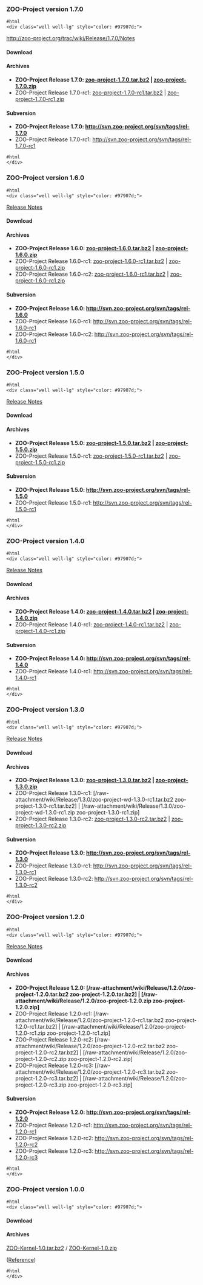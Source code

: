 

=== ZOO-Project version 1.7.0 ===
<pre>
#html
<div class="well well-lg" style="color: #97907d;">
</pre>
http://zoo-project.org/trac/wiki/Release/1.7.0/Notes

==== Download ====

==== Archives ====

*'''ZOO-Project Release 1.7.0: [http://zoo-project.org/dl/zoo-project-1.7.0.tar.bz2 zoo-project-1.7.0.tar.bz2] | [http://zoo-project.org/dl/zoo-project-1.7.0.zip zoo-project-1.7.0.zip]'''
*ZOO-Project Release 1.7.0-rc1: [http://zoo-project.org/dl/zoo-project-1.7.0-rc1.tar.bz2 zoo-project-1.7.0-rc1.tar.bz2] | [http://zoo-project.org/dl/zoo-project-1.7.0-rc1.zip zoo-project-1.7.0-rc1.zip]

==== Subversion ====

*'''ZOO-Project Release 1.7.0: http://svn.zoo-project.org/svn/tags/rel-1.7.0'''
*ZOO-Project Release 1.7.0-rc1: http://svn.zoo-project.org/svn/tags/rel-1.7.0-rc1
<pre>
#html
</div>
</pre>
=== ZOO-Project version 1.6.0 ===
<pre>
#html
<div class="well well-lg" style="color: #97907d;">
</pre>
[http://zoo-project.org/trac/wiki/Release/1.6.0/Notes Release Notes]

==== Download ====

==== Archives ====

*'''ZOO-Project Release 1.6.0: [http://zoo-project.org/dl/zoo-project-1.6.0.tar.bz2 zoo-project-1.6.0.tar.bz2] | [http://zoo-project.org/dl/zoo-project-1.6.0.zip zoo-project-1.6.0.zip]'''
*ZOO-Project Release 1.6.0-rc1: [http://zoo-project.org/dl/zoo-project-1.6.0-rc1.tar.bz2 zoo-project-1.6.0-rc1.tar.bz2] | [http://zoo-project.org/dl/zoo-project-1.6.0-rc1.zip zoo-project-1.6.0-rc1.zip]
*ZOO-Project Release 1.6.0-rc2: [http://zoo-project.org/dl/zoo-project-1.6.0-rc1.tar.bz2 zoo-project-1.6.0-rc1.tar.bz2] | [http://zoo-project.org/dl/zoo-project-1.6.0-rc1.zip zoo-project-1.6.0-rc1.zip]

==== Subversion ====

*'''ZOO-Project Release 1.6.0: http://svn.zoo-project.org/svn/tags/rel-1.6.0'''
*ZOO-Project Release 1.6.0-rc1: http://svn.zoo-project.org/svn/tags/rel-1.6.0-rc1
*ZOO-Project Release 1.6.0-rc2: http://svn.zoo-project.org/svn/tags/rel-1.6.0-rc1
<pre>
#html
</div>
</pre>
=== ZOO-Project version 1.5.0 ===
<pre>
#html
<div class="well well-lg" style="color: #97907d;">
</pre>
[http://zoo-project.org/trac/wiki/Release/1.5.0/Notes Release Notes]

==== Download ====

==== Archives ====

*'''ZOO-Project Release 1.5.0: [http://zoo-project.org/dl/zoo-project-1.5.0.tar.bz2 zoo-project-1.5.0.tar.bz2] | [http://zoo-project.org/dl/zoo-project-1.5.0.zip zoo-project-1.5.0.zip]'''
*ZOO-Project Release 1.5.0-rc1: [http://zoo-project.org/dl/zoo-project-1.5.0-rc1.tar.bz2 zoo-project-1.5.0-rc1.tar.bz2] | [http://zoo-project.org/dl/zoo-project-1.5.0-rc1.zip zoo-project-1.5.0-rc1.zip]

==== Subversion ====

*'''ZOO-Project Release 1.5.0: http://svn.zoo-project.org/svn/tags/rel-1.5.0'''
*ZOO-Project Release 1.5.0-rc1: http://svn.zoo-project.org/svn/tags/rel-1.5.0-rc1

<pre>
#html
</div>
</pre>

=== ZOO-Project version 1.4.0 ===
<pre>
#html
<div class="well well-lg" style="color: #97907d;">
</pre>
[http://zoo-project.org/trac/wiki/Release/1.4.0/Notes Release Notes]

==== Download ====

==== Archives ====

*'''ZOO-Project Release 1.4.0: [http://zoo-project.org/dl/zoo-project-1.4.0.tar.bz2 zoo-project-1.4.0.tar.bz2] | [http://zoo-project.org/dl/zoo-project-1.4.0.zip zoo-project-1.4.0.zip]'''
*ZOO-Project Release 1.4.0-rc1: [http://zoo-project.org/dl/zoo-project-1.4.0-rc1.tar.bz2 zoo-project-1.4.0-rc1.tar.bz2] | [http://zoo-project.org/dl/zoo-project-1.4.0-rc1.zip zoo-project-1.4.0-rc1.zip]

==== Subversion ====

*'''ZOO-Project Release 1.4.0: http://svn.zoo-project.org/svn/tags/rel-1.4.0'''
*ZOO-Project Release 1.4.0-rc1: http://svn.zoo-project.org/svn/tags/rel-1.4.0-rc1

<pre>
#html
</div>
</pre>

=== ZOO-Project version 1.3.0 ===

<pre>
#html
<div class="well well-lg" style="color: #97907d;">
</pre>

[http://zoo-project.org/trac/wiki/Release/1.3.0/Notes Release Notes]

==== Download ====

==== Archives ====

*'''ZOO-Project Release 1.3.0: [http://www.zoo-project.org/dl/zoo-project-1.3.0.tar.bz2 zoo-project-1.3.0.tar.bz2] | [http://www.zoo-project.org/dl/zoo-project-1.3.0.zip zoo-project-1.3.0.zip]'''
*ZOO-Project Release 1.3.0-rc1: [/raw-attachment/wiki/Release/1.3.0/zoo-project-wd-1.3.0-rc1.tar.bz2 zoo-project-1.3.0-rc1.tar.bz2] | [/raw-attachment/wiki/Release/1.3.0/zoo-project-wd-1.3.0-rc1.zip zoo-project-1.3.0-rc1.zip]
*ZOO-Project Release 1.3.0-rc2: [http://www.zoo-project.org/dl/zoo-project-1.3.0-rc2.tar.bz2 zoo-project-1.3.0-rc2.tar.bz2] | [http://www.zoo-project.org/dl/zoo-project-1.3.0-rc2.zip zoo-project-1.3.0-rc2.zip]

==== Subversion ====

*'''ZOO-Project Release 1.3.0: http://svn.zoo-project.org/svn/tags/rel-1.3.0'''
*ZOO-Project Release 1.3.0-rc1: http://svn.zoo-project.org/svn/tags/rel-1.3.0-rc1
*ZOO-Project Release 1.3.0-rc2: http://svn.zoo-project.org/svn/tags/rel-1.3.0-rc2

<pre>
#html
</div>
</pre>

=== ZOO-Project version 1.2.0 ===

<pre>
#html
<div class="well well-lg" style="color: #97907d;">
</pre>

[http://zoo-project.org/trac/wiki/Release/1.2.0/Notes Release Notes]

==== Download ====

==== Archives ====

*'''ZOO-Project Release 1.2.0: [/raw-attachment/wiki/Release/1.2.0/zoo-project-1.2.0.tar.bz2 zoo-project-1.2.0.tar.bz2] | [/raw-attachment/wiki/Release/1.2.0/zoo-project-1.2.0.zip zoo-project-1.2.0.zip]'''
*ZOO-Project Release 1.2.0-rc1: [/raw-attachment/wiki/Release/1.2.0/zoo-project-1.2.0-rc1.tar.bz2 zoo-project-1.2.0-rc1.tar.bz2] | [/raw-attachment/wiki/Release/1.2.0/zoo-project-1.2.0-rc1.zip zoo-project-1.2.0-rc1.zip]
*ZOO-Project Release 1.2.0-rc2: [/raw-attachment/wiki/Release/1.2.0/zoo-project-1.2.0-rc2.tar.bz2 zoo-project-1.2.0-rc2.tar.bz2] | [/raw-attachment/wiki/Release/1.2.0/zoo-project-1.2.0-rc2.zip zoo-project-1.2.0-rc2.zip]
*ZOO-Project Release 1.2.0-rc3: [/raw-attachment/wiki/Release/1.2.0/zoo-project-1.2.0-rc3.tar.bz2 zoo-project-1.2.0-rc3.tar.bz2] | [/raw-attachment/wiki/Release/1.2.0/zoo-project-1.2.0-rc3.zip zoo-project-1.2.0-rc3.zip]

==== Subversion ====

*'''ZOO-Project Release 1.2.0: http://svn.zoo-project.org/svn/tags/rel-1.2.0'''
*ZOO-Project Release 1.2.0-rc1: http://svn.zoo-project.org/svn/tags/rel-1.2.0-rc1
*ZOO-Project Release 1.2.0-rc2: http://svn.zoo-project.org/svn/tags/rel-1.2.0-rc2
*ZOO-Project Release 1.2.0-rc3: http://svn.zoo-project.org/svn/tags/rel-1.2.0-rc3
<pre>
#html
</div>
</pre>
=== ZOO-Project version 1.0.0 ===

<pre>
#html
<div class="well well-lg" style="color: #97907d;">
</pre>

==== Download ====

==== Archives ====

[http://www.zoo-project.org/dl/ZOO-Kernel-1.0.tar.bz2 ZOO-Kernel-1.0.tar.bz2] / [http://www.zoo-project.org/dl/ZOO-Kernel-1.0.zip ZOO-Kernel-1.0.zip]

([http://lists.osgeo.org/pipermail/zoo-discuss/2010-April/000221.html Reference])

<pre>
#html
</div>
</pre>




